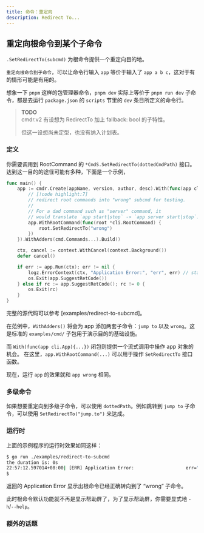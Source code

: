 ```yaml
---
title: 命令：重定向
description: Redirect To...
---
```


## 重定向根命令到某个子命令

`.SetRedirectTo(subcmd)` 为根命令提供一个重定向目的地。

`重定向根命令到子命令`，可以让命令行输入 `app` 等价于输入了 `app a b c`，这对于有的情形可能是有用的。

想象一下 `pnpm` 这样的包管理器命令，`pnpm dev` 实际上等价于 `pnpm run dev` 子命令，都是去运行 `package.json` 的 `scripts` 节里的 `dev` 条目所定义的命令行。

> **TODO**  
> cmdr.v2 有设想为 RedirectTo 加上 fallback: bool 的子特性。
>
> 但这一设想尚未定型，也没有纳入计划表。

### 定义

你需要调用到 RootCommand 的 `*CmdS.SetRedirectTo(dottedCmdPath)` 接口。达到这一目的的途径可能有多种，下面是一个示例，

```go title="redirect-to-subcmd/main.go"
func main() {
	app := cmdr.Create(appName, version, author, desc).With(func(app cli.App) {
		// [!code highlight:7]
		// redirect root commands into "wrong" subcmd for testing.
		//
		// For a dad command such as "server" command, it
		// would translate `app start|stop` -> `app server start|stop`.
		app.WithRootCommand(func(root *cli.RootCommand) {
			root.SetRedirectTo("wrong")
		})
	}).WithAdders(cmd.Commands...).Build()

	ctx, cancel := context.WithCancel(context.Background())
	defer cancel()

	if err := app.Run(ctx); err != nil {
		logz.ErrorContext(ctx, "Application Error:", "err", err) // stacktrace if in debug mode/build
		os.Exit(app.SuggestRetCode())
	} else if rc := app.SuggestRetCode(); rc != 0 {
		os.Exit(rc)
	}
}
```

完整的源代码可以参考 [examples/redirect-to-subcmd]。

在范例中，`WithAdders()` 将会为 app 添加两套子命令：`jump to` 以及 `wrong`。这是标准的 `examples/cmd/` 子包用于演示目的的基础设施。

而 `With(func(app cli.App){...})` 闭包则提供一个流式调用中操作 app 对象的机会。
在这里，`app.WithRootCommand(...)` 可以用于操作 `SetRedirectTo` 接口函数。

现在，运行 `app` 的效果就和 `app wrong` 相同。

### 多级命令

如果想要重定向到多级子命令，可以使用 `dottedPath`。例如跳转到 `jump to` 子命令，可以使用 `SetRedirectTo("jump.to")` 来达成。

### 运行时

上面的示例程序的运行时效果如同这样：

```bash
$ go run ./examples/redirect-to-subcmd
the duration is: 0s
22:57:12.597014+08:00| [ERR] Application Error:                   err="[io: read/write on closed pipe | something's wrong | permission denied]" ./examples/redirect-to-subcmd/main.go:38 main.main
$
```

返回的 Application Error 显示出根命令已经正确转向到了 “wrong” 子命令。

此时根命令默认功能就不再是显示帮助屏了，为了显示帮助屏，你需要显式地 `-h`/`--help`。

### 额外的话题

<Cards>
  <Card title="Required" href="../howto/required-flag" />
  <Card title="Toggle Group" href="../howto/toggle-group-of-flags" />
  <Card title="Head Like" href="../howto/head-like-flag" />
  <Card title="Valid Args" href="../howto/valid-args-flag" />
  <Card title="External Tool" href="../howto/flag-with-external-flag" />
</Cards>
